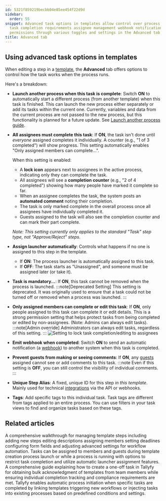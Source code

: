 ```yaml
---
id: 5321f859219becbb04e85ee454f22d9d
sidebar:
  order: 55
snippet: Advanced task options in templates allow control over process automation
  task completion requirements assignee management webhook notifications and guest
  permissions through various toggles and settings in the Advanced tab.
title: Advanced tab
---
```



## Using advanced task options in templates

When editing a step in a [template](/products/pro/documenting/templates/), the **Advanced** tab offers options to control how the task works when the process runs.

Here's a breakdown:

*   **Launch another process when this task is complete**: Switch **ON** to automatically start a different process (from another template) when this task is finished. This can launch the new process either separately or add its tasks within the current one. Currently, variables and data from the current process are not passed to the new process, but this functionality is planned for a future update. See [Launch another process guide](/products/pro/launching/launch-process-when-task-is-completed/).

*   **All assignees must complete this task**: If **ON**, the task isn't done until *everyone* assigned completes it individually. A counter (e.g., "1 of 3 completed") will show progress. This setting automatically enables "Only assigned members can complete...". 

    When this setting is enabled:
    * A **lock icon** appears next to assignees in the active process, indicating only they can complete the task.
    * All assignees will see a **completion counter** (e.g., "2 of 4 completed") showing how many people have marked it complete so far.
    * When an assignee completes the task, the system posts an **automated comment** noting their completion.
    * The task is only marked complete in the overall process once all assignees have individually completed it.
    * Guests assigned to the task will also see the completion counter and can mark their part complete.
    
    *Note: This setting currently only applies to the standard "Task" step type, not "Approve/Reject" steps.*

*   **Assign launcher automatically**: Controls what happens if no one is assigned to this step in the template.
    *   If **ON**: The process launcher is automatically assigned to this task.
    *   If **OFF**: The task starts as "Unassigned", and someone must be assigned later (or take it).

*   **Task is mandatory...**: If **ON**, this task cannot be removed when the process is launched.
    :::note[Deprecated Setting]
    This setting is deprecated. It was originally used to ensure that a task could not be turned off or removed when a process was launched.
    :::

*   **Only assigned members can complete or edit this task**: If **ON**, only people assigned to this task can complete it or edit details. This is a strong permission setting that helps protect tasks from being completed or edited by non-assignees. (Note: Admins can always edit tasks).
    :::note[Admin override]
    Administrators can always edit tasks, regardless of this setting.
    :::
    ![Setting to lock task completion/editing to assignees](https://screenshots.tallyfy.com/tallyfy%2Fpro%2Fdesktop-light-only-assigned-can-complete.png)

*   **Emit webhook when completed**: Switch **ON** to send an automatic notification (a [webhook](/products/pro/integrations/webhooks/)) to another system when this task is completed.

*   **Prevent guests from making or seeing comments**: If **ON**, any [guests](/products/pro/documenting/guests/) assigned cannot see or add comments to this task.
    :::note
    Even if this setting is **OFF**, you can still control the visibility of individual comments.
    :::

*   **Unique Step Alias**: A fixed, unique ID for this step *in this template*. Mainly used for technical [integrations](/products/pro/integrations/) via the API or webhooks.

*   **Tags**: Add specific tags to this individual task. Task tags are different from tags applied to an entire process. You can use filters in your task views to find and organize tasks based on these tags.


## Related articles
<CardGrid>
<LinkTitleCard header="<b>Edit Templates > Edit steps</b>" href="/products/pro/documenting/templates/edit-templates/edit-steps/" > A comprehensive walkthrough for managing template steps including adding new steps editing descriptions assigning members setting deadlines configuring form fields and adjusting advanced settings for workflow automation. </LinkTitleCard>
<LinkTitleCard header="<b>Edit Task > Assign members or guests after launching</b>" href="/products/pro/tracking-and-tasks/tasks/edit-task/how-can-i-assign-members-to-tasks-in-tallyfy/" > Tasks can be assigned to members and guests during template creation process launch or while a process is running with options to restrict task completion and utilize automatic launcher assignment features. </LinkTitleCard>
<LinkTitleCard header="<b>Templates > How to request bulk acknowledgement for a template</b>" href="/products/pro/documenting/templates/how-to-request-bulk-acknowledgement-for-template/" > A comprehensive guide explaining how to create a one-off task in Tallyfy for obtaining bulk acknowledgment of templates from team members while ensuring individual completion tracking and compliance requirements are met. </LinkTitleCard>
<LinkTitleCard header="<b>Launching > Launch another process when a task is completed</b>" href="/products/pro/launching/launch-process-when-task-is-completed/" > Tallyfy enables automatic process initiation when specific tasks are completed by linking templates triggering new workflows or injecting tasks into existing processes based on predefined conditions and settings. </LinkTitleCard>
</CardGrid>